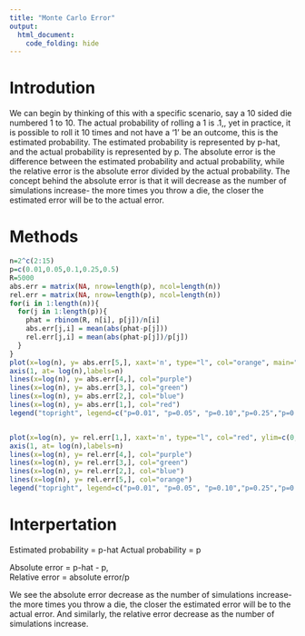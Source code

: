 ```yaml
---
title: "Monte Carlo Error"
output: 
  html_document:
    code_folding: hide
---
```


   
# Introdution  

We can begin by thinking of this with a specific scenario, say a 10 sided die numbered 1 to 10. The actual probability of rolling a 1 is .1,, yet in practice, it is possible to roll it 10 times and not have a '1' be an outcome, this is the estimated probability. The estimated probability is represented by p-hat, and the actual probability is represented by p. The absolute error is the difference between the estimated probability and actual probability, while the relative error is the absolute error divided by the actual probability. The concept behind the absolute error is that it will decrease as the number of simulations increase- the more times you throw a die, the closer the estimated error will be to the actual error.  

# Methods

```r
n=2^c(2:15)
p=c(0.01,0.05,0.1,0.25,0.5)
R=5000
abs.err = matrix(NA, nrow=length(p), ncol=length(n))
rel.err = matrix(NA, nrow=length(p), ncol=length(n))
for(i in 1:length(n)){
  for(j in 1:length(p)){
    phat = rbinom(R, n[i], p[j])/n[i]
    abs.err[j,i] = mean(abs(phat-p[j]))
    rel.err[j,i] = mean(abs(phat-p[j])/p[j])
  }
}
plot(x=log(n), y= abs.err[5,], xaxt='n', type="l", col="orange", main="Absolute Error", xlab = "Number of Trials", ylab = "Error")
axis(1, at= log(n),labels=n)
lines(x=log(n), y= abs.err[4,], col="purple")
lines(x=log(n), y= abs.err[3,], col="green")
lines(x=log(n), y= abs.err[2,], col="blue")
lines(x=log(n), y= abs.err[1,], col="red")
legend("topright", legend=c("p=0.01", "p=0.05", "p=0.10","p=0.25","p=0.50"), fill =c("red", "blue","green","purple","orange"), title="Legend", text.font=1)


plot(x=log(n), y= rel.err[1,], xaxt='n', type="l", col="red", ylim=c(0,2), main="Relative Error", xlab = "Number of Trials", ylab = "Error")
axis(1, at= log(n),labels=n)
lines(x=log(n), y= rel.err[4,], col="purple")
lines(x=log(n), y= rel.err[3,], col="green")
lines(x=log(n), y= rel.err[2,], col="blue")
lines(x=log(n), y= rel.err[5,], col="orange")
legend("topright", legend=c("p=0.01", "p=0.05", "p=0.10","p=0.25","p=0.50"), fill =c("red", "blue","green","purple","orange"), title="Legend", text.font=1)
```

# Interpertation 

Estimated probability = p-hat
Actual probability = p

Absolute error = p-hat - p,  
Relative error = absolute error/p

We see the absolute error decrease as the number of simulations increase- the more times you throw a die, the closer the estimated error will be to the actual error. And similarly, the relative error decrease as the number of simulations increase. 






